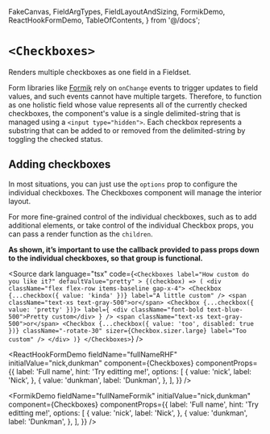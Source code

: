
  FakeCanvas,
  FieldArgTypes,
  FieldLayoutAndSizing,
  FormikDemo,
  ReactHookFormDemo,
  TableOfContents,
} from '@/docs';


<Meta of={Stories} />

# `<Checkboxes>`

Renders multiple checkboxes as one field in a Fieldset.

Form libraries like [Formik](https://formik.org/) rely on `onChange` events to
trigger updates to field values, and such events cannot have multiple targets.
Therefore, to function as one holistic field whose value represents all of the
currently checked checkboxes, the component's value is a single delimited-string
that is managed using a `<input type="hidden">`. Each checkbox represents a
substring that can be added to or removed from the delimited-string by toggling
the checked status.

<FakeCanvas>
  <Checkboxes
    label="Toppings"
    sizer={Checkboxes.sizer.medium}
    options={[
      { value: 'sprinkles', label: 'Sprinkles' },
      { value: 'crumbs', label: 'Crumbs' },
      { value: 'chocolate', label: 'Chocolate' },
    ]}
  />
</FakeCanvas>

<TableOfContents />

<FieldArgTypes of={Checkboxes} reactDocs="input" wrapper="Fieldset" />

## Adding checkboxes

In most situations, you can just use the `options` prop to configure the
individual checkboxes. The Checkboxes component will manage the interior layout.

<Canvas of={Stories.StandardLayout} sourceState="shown" />

For more fine-grained control of the individual checkboxes, such as to add
additional elements, or take control of the individual Checkbox props, you can
pass a render function as the `children`.

<strong>
  As shown, it’s important to use the callback provided to pass props down to
  the individual checkboxes, so that group is functional.
</strong>

<Canvas of={Stories.CustomLayout} sourceState="none" />

<Source
  dark
  language="tsx"
  code={`
    <Checkboxes
      label="How custom do you like it?"
      defaultValue="pretty"
    >
      {(checkbox) => (
        <div className="flex flex-row items-baseline gap-x-4">
          <Checkbox {...checkbox({ value: 'kinda' })} label="A little custom" />
          <span className="text-xs text-gray-500">or</span>
          <Checkbox
            {...checkbox({ value: 'pretty' })}>
            label={
              <div className="font-bold text-blue-500">Pretty custom</div>
            }
          />
          <span className="text-xs text-gray-500">or</span>
          <Checkbox
            {...checkbox({ value: 'too', disabled: true })}
            className="-rotate-30"
            sizer={Checkbox.sizer.large}
            label="Too custom"
          />
        </div>
      )}
    </Checkboxes>
  `}
/>

<FieldLayoutAndSizing of={Checkboxes} wrapper="Fieldset" stories={Stories} />

<ReactHookFormDemo
  fieldName="fullNameRHF"
  initialValue="nick,dunkman"
  component={Checkboxes}
  componentProps={{
    label: 'Full name',
    hint: 'Try editting me!',
    options: [
      {
        value: 'nick',
        label: 'Nick',
      },
      {
        value: 'dunkman',
        label: 'Dunkman',
      },
    ],
  }}
/>

<FormikDemo
  fieldName="fullNameFormik"
  initialValue="nick,dunkman"
  component={Checkboxes}
  componentProps={{
    label: 'Full name',
    hint: 'Try editting me!',
    options: [
      {
        value: 'nick',
        label: 'Nick',
      },
      {
        value: 'dunkman',
        label: 'Dunkman',
      },
    ],
  }}
/>
